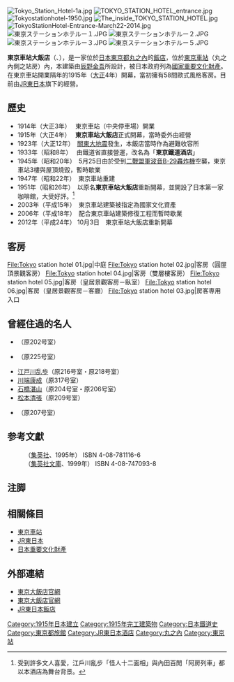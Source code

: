 {{coord|35|40|50.9|N|139|45|56.8|E|region:JP|display=title}}
[[File:Tokyo_Station_Hotel-1a.jpg|right]]
[[File:TOKYO_STATION_HOTEL_entrance.jpg|right]]
[[File:Tokyostationhotel-1950.jpg|right]]
[[File:The_inside_TOKYO_STATION_HOTEL.jpg|right]]
[[File:TokyoStationHotel-Entrance-March22-2014.jpg|right]]
[[File:東京ステーションホテルー１.JPG|thumb]]
[[File:東京ステーションホテルー２.JPG|thumb]]
[[File:東京ステーションホテルー３.JPG|thumb]]
[[File:東京ステーションホテルー５.JPG|thumb]]

'''東京車站大飯店'''（{{lang-ja|東京ステーションホテル}}、{{lang-en|TOKYO STATION HOTEL}}），是一家位於[[日本|日本]][[東京都|東京都]][[丸之內|丸之內]]的[[飯店|飯店]]，位於[[東京車站|東京車站]]（丸之內側之站房）內，本建築由[[辰野金吾|辰野金吾]]所設計，被日本政府列為[[國家重要文化財產|國家重要文化財產]]。在東京車站開業隔年的1915年（[[大正|大正]]4年）開幕，當初擁有58間歐式風格客房。目前由[[JR東日本|JR東日本]]旗下的{{Link-ja|JR東日本飯店|JR東日本ホテルズ}}經營。

== 歷史 ==

*1914年（大正3年）　 東京車站（中央停車場）開業
*1915年（大正4年）　 '''東京車站大飯店'''正式開幕，當時委外由{{link-ja|築地精養軒|築地精養軒|精養軒}}經營
*1923年（大正12年）　[[關東大地震|關東大地震]]發生，本飯店當時作為避難收容所
*1933年（昭和8年）　 由鐵道省直接營運，改名為「'''東京鐵道酒店'''」
*1945年（昭和20年）　5月25日由於受到[[二戰|二戰]][[盟軍|盟軍]][[波音|波音]][[B-29超級堡壘轟炸機|B-29轟炸機]]空襲，東京車站3樓與屋頂燒毀，暫時歇業
*1947年（昭和22年）　東京車站重建
*1951年（昭和26年）　以原名'''東京車站大飯店'''重新開幕，並開設了日本第一家咖啡館，大受好評。<ref>受到許多文人喜愛，江戶川亂步「怪人十二面相」與內田百閒「阿房列車」都以本酒店為舞台背景。</ref>
*2003年（平成15年）　東京車站建築被指定為國家文化資產
*2006年（平成18年）　配合東京車站建築修復工程而暫時歇業
*2012年（平成24年） 10月3日　東京車站大飯店重新開幕

== 客房 ==
<gallery perrow="3" widths="180" style="font-size:90%;">
File:Tokyo station hotel 01.jpg|中庭
File:Tokyo station hotel 02.jpg|客房（圓屋頂景觀客房）
File:Tokyo station hotel 04.jpg|客房（雙層樓客房）
File:Tokyo station hotel 05.jpg|客房（皇居景觀客房－臥室）
File:Tokyo station hotel 06.jpg|客房（皇居景觀客房－客廳）
File:Tokyo station hotel 03.jpg|房客専用入口
</gallery>

== 曾經住過的名人 ==
* {{link-ja|金子直吉|金子直吉}}（原202号室）
* {{link-ja|内田百間|内田百閒}}<!-- <span style="font-family:'源真ゴシック Regular','源ノ角ゴシック JP Normal','Noto Sans CJK JP DemiLight','ヒラギノ角ゴ Pro W3','ヒラギノ角ゴ Pro','Hiragino Kaku Gothic Pro','メイリオ','Meiryo','IPA Pゴシック','IPAPGothic','Takao Pゴシック','TakaoPGothic','IPA モナー Pゴシック','IPA mona PGothic','Droid Sans Fallback','梅ゴシック','Ume Gothic','MigMix 1P','Migu 1P','ＭＳ Ｐゴシック','MS PGothic','VL Pゴシック','VL PGothic','Code2000','和田研中丸ゴシック2004絵文字','WadaLabChuMaruGo2004Emoji','和田研細丸ゴシック2004絵文字','WadaLabMaruGo2004Emoji','和田研細丸ゴシックProN','WadaLabMaruGoProN';">閒</span> -->（原225号室）
* [[江戶川亂步|江戸川乱歩]]（原216号室・原218号室）
* [[川端康成|川端康成]]（原317号室）
* [[石橋湛山|石橋湛山]]（原204号室・原206号室）
* [[松本清张|松本清張]]（原209号室）
* {{link-ja|森瑤子|森瑤子}}（原207号室）

== 参考文獻 ==
: （[[集英社|集英社]]、1995年） ISBN 4-08-781116-6
: （[[集英社文庫|集英社文庫]]、1999年） ISBN 4-08-747093-8

== 注脚 ==
<references />

== 相關條目 ==
* [[東京車站|東京車站]]
* [[JR東日本|JR東日本]]
* [[日本重要文化財產|日本重要文化財產]]

== 外部連結 ==
{{DEFAULTSORT:Tokyo Station Hotel}}
* [http://www.tokyostationhotel.jp/ 東京大飯店官網] {{ja}}
* [https://web.archive.org/web/20150702210142/http://www.thetokyostationhotel.jp/zh-tw/ 東京大飯店官網] {{zh-tw}}
* [http://www.jre-hotels.jp/tc/index.html JR東日本飯店] {{Wayback|url=http://www.jre-hotels.jp/tc/index.html |date=20200612232510 }}{{zh-tw}}
{{JR東日本酒店}}
{{東京站}}
[[Category:1915年日本建立|Category:1915年日本建立]]
[[Category:1915年完工建築物|Category:1915年完工建築物]]
[[Category:日本鐵道史|Category:日本鐵道史]]
[[Category:東京都旅館|Category:東京都旅館]]
[[Category:JR東日本酒店|Category:JR東日本酒店]]
[[Category:丸之內|Category:丸之內]]
[[Category:東京站|Category:東京站]]
